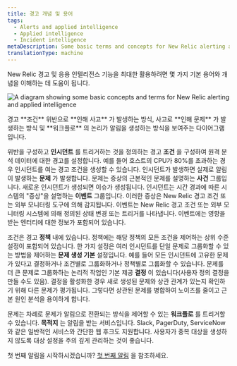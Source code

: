 ```yaml
---
title: 경고 개념 및 용어
tags:
  - Alerts and applied intelligence
  - Applied intelligence
  - Incident intelligence
metaDescription: Some basic terms and concepts for New Relic alerting and applied intelligence.
translationType: machine
---
```



New Relic 경고 및 응용 인텔리전스 기능을 최대한 활용하려면 몇 가지 기본 용어와 개념을 이해하는 데 도움이 됩니다.

<img
  title="A diagram showing some basic concepts and terms for New Relic alerting and applied intelligence"
  alt="A diagram showing some basic concepts and terms for New Relic alerting and applied intelligence"
  src={accountsAlertingConcepts}
/>

<figcaption>
  경고 **조건** 위반으로 **인해 사고** 가 발생하는 방식, 사고로 **인해 문제** 가 발생하는 방식 및 **워크플로** 의 논리가 알림을 생성하는 방식을 보여주는 다이어그램입니다.  

</figcaption>

위반을 구성하고 **인시던트** 를 트리거하는 것을 정의하는 경고 **조건** 을 구성하여 원격 분석 데이터에 대한 경고를 설정합니다. 예를 들어 호스트의 CPU가 80%를 초과하는 경우 인시던트를 여는 경고 조건을 생성할 수 있습니다. 인시던트가 발생하면 실제로 알림이 발생하는 **문제** 가 발생합니다. 문제는 증상의 근본적인 문제를 설명하는 **사건** 그룹입니다. 새로운 인시던트가 생성되면 이슈가 생성됩니다. 인시던트는 시간 경과에 따른 시스템의 "증상"을 설명하는 **이벤트** 그룹입니다. 이러한 증상은 New Relic 경고 조건 또는 외부 모니터링 도구에 의해 감지됩니다. 이벤트는 New Relic 경고 조건 또는 외부 모니터링 시스템에 의해 정의된 상태 변경 또는 트리거를 나타냅니다. 이벤트에는 영향을 받는 엔터티에 대한 정보가 포함되어 있습니다.

조건은 경고 **정책** 내에 있습니다. 정책에는 해당 정책의 모든 조건을 제어하는 상위 수준 설정이 포함되어 있습니다. 한 가지 설정은 여러 인시던트를 단일 문제로 그룹화할 수 있는 방법을 제어하는 **문제 생성 기본** 설정입니다. 예를 들어 모든 인시던트에 고유한 문제가 있다고 결정하거나 조건별로 그룹화하거나 정책별로 그룹화할 수 있습니다. 문제를 더 큰 문제로 그룹화하는 논리적 작업인 기본 제공 **결정** 이 있습니다(사용자 정의 결정을 만들 수도 있음). 결정을 활성화한 경우 새로 생성된 문제와 상관 관계가 있는지 확인하기 위해 다른 문제가 평가됩니다. 그렇다면 상관된 문제를 병합하여 노이즈를 줄이고 근본 원인 분석을 용이하게 합니다.

문제는 차례로 문제가 알림으로 전환되는 방식을 제어할 수 있는 **워크플로** 를 트리거할 수 있습니다. **목적지** 는 알림을 받는 서비스입니다. Slack, PagerDuty, ServiceNow와 같은 일반적인 서비스와 간단한 웹 후크도 지원합니다. 사용자가 중복 대상을 생성하지 않도록 대상 설정을 주의 깊게 관리하는 것이 좋습니다.

첫 번째 알림을 시작하시겠습니까? [첫 번째 알림](/docs/alerts-applied-intelligence/new-relic-alerts/get-started/your-first-nrql-condition) 을 참조하세요.